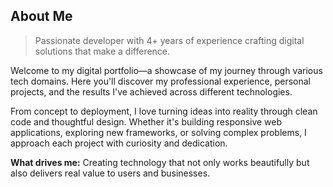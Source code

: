 ## About Me

> Passionate developer with 4+ years of experience crafting digital solutions that make a difference.

Welcome to my digital portfolio—a showcase of my journey through various tech domains. Here you'll discover my professional experience, personal projects, and the results I've achieved across different technologies.

From concept to deployment, I love turning ideas into reality through clean code and thoughtful design. Whether it's building responsive web applications, exploring new frameworks, or solving complex problems, I approach each project with curiosity and dedication.

**What drives me:** Creating technology that not only works beautifully but also delivers real value to users and businesses.